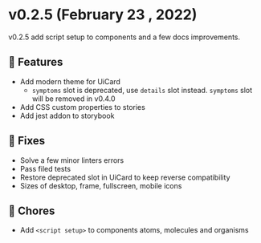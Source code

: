 
<Meta title="Releases/v0.2.x/v0.2.5" />

<style> {`
  code {
    background-color: transparent!important;
  }
`}</style>

# v0.2.5 (February 23 , 2022)
v0.2.5 add script setup to components and a few docs improvements.

## 🚀 Features
- Add modern theme for UiCard
    - `symptoms` slot is deprecated, use `details` slot instead. `symptoms` slot will be removed in v0.4.0
- Add CSS custom properties to stories
- Add jest addon to storybook

## 🐛 Fixes
- Solve a few minor linters errors
- Pass filed tests
- Restore deprecated slot in UiCard to keep reverse compatibility
- Sizes of desktop, frame, fullscreen, mobile icons

## 🧹 Chores
- Add `<script setup>` to components atoms, molecules and organisms
